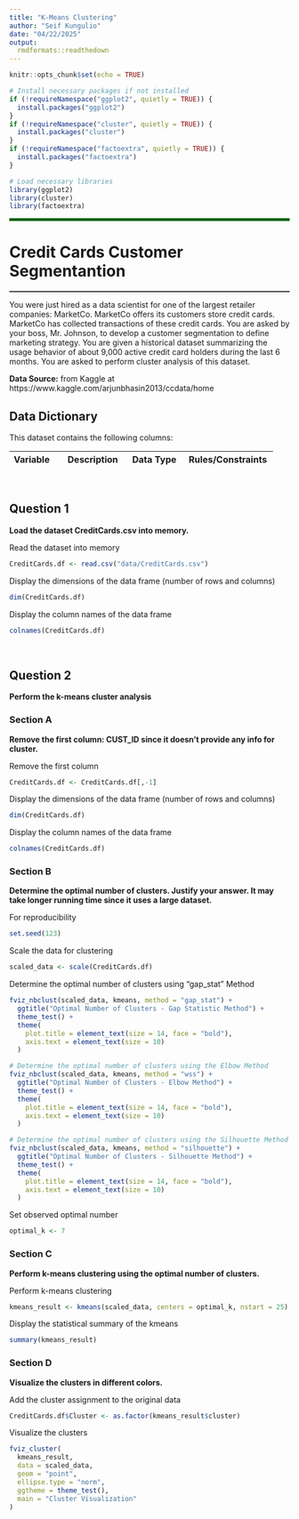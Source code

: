 ```yaml
---
title: "K-Means Clustering"
author: "Seif Kungulio"
date: "04/22/2025"
output:
  rmdformats::readthedown
---
```


```r
knitr::opts_chunk$set(echo = TRUE)

# Install necessary packages if not installed
if (!requireNamespace("ggplot2", quietly = TRUE)) {
  install.packages("ggplot2")
}
if (!requireNamespace("cluster", quietly = TRUE)) {
  install.packages("cluster")
}
if (!requireNamespace("factoextra", quietly = TRUE)) {
  install.packages("factoextra")
}

# Load necessary libraries
library(ggplot2)
library(cluster)
library(factoextra)
```
<hr style="height:5px; border:none; color:#006000; background-color:#006000;" />

# **Credit Cards Customer Segmentantion**
<hr style="height:2px; border:none; color:#333; background-color:#333;" />

You were just hired as a data scientist for one of the largest retailer companies: MarketCo. MarketCo offers its customers store credit cards. MarketCo has collected transactions of these credit cards. You are asked by your boss, Mr. Johnson, to develop a customer segmentation to define marketing strategy. You are given a historical dataset summarizing the usage behavior of about 9,000 active credit card holders during the last 6 months. You are asked to perform cluster analysis of this dataset.

**Data Source:** from Kaggle at https://www.kaggle.com/arjunbhasin2013/ccdata/home

## **Data Dictionary**
This dataset contains the following columns:

| **Variable** | **Description** | **Data Type** | **Rules/Constraints** |
|:-------------|:----------------|:--------------|:----------------------|


<br>

## **Question 1**
**Load the dataset CreditCards.csv into memory.**

Read the dataset into memory
```r
CreditCards.df <- read.csv("data/CreditCards.csv")
```

Display the dimensions of the data frame (number of rows and columns)
```r
dim(CreditCards.df)
```

Display the column names of the data frame
```r
colnames(CreditCards.df)
```

<br>

## **Question 2**
**Perform the k-means cluster analysis**

### **Section A**
**Remove the first column: CUST_ID since it doesn’t provide any info for cluster.**

Remove the first column
```r
CreditCards.df <- CreditCards.df[,-1]
```

Display the dimensions of the data frame (number of rows and columns)
```r
dim(CreditCards.df)
```

Display the column names of the data frame
```r
colnames(CreditCards.df)
```

### **Section B**
**Determine the optimal number of clusters. Justify your answer. It may take longer running time since it uses a large dataset.**

For reproducibility
```r
set.seed(123)
```

Scale the data for clustering
```r
scaled_data <- scale(CreditCards.df)
```

Determine the optimal number of clusters using "gap_stat" Method
```r
fviz_nbclust(scaled_data, kmeans, method = "gap_stat") +
  ggtitle("Optimal Number of Clusters - Gap Statistic Method") +
  theme_test() +
  theme(
    plot.title = element_text(size = 14, face = "bold"),
    axis.text = element_text(size = 10)
  )
```


```r
# Determine the optimal number of clusters using the Elbow Method
fviz_nbclust(scaled_data, kmeans, method = "wss") +
  ggtitle("Optimal Number of Clusters - Elbow Method") +
  theme_test() +
  theme(
    plot.title = element_text(size = 14, face = "bold"),
    axis.text = element_text(size = 10)
  )
```


```r
# Determine the optimal number of clusters using the Silhouette Method
fviz_nbclust(scaled_data, kmeans, method = "silhouette") +
  ggtitle("Optimal Number of Clusters - Silhouette Method") +
  theme_test() +
  theme(
    plot.title = element_text(size = 14, face = "bold"),
    axis.text = element_text(size = 10)
  )
```

Set observed optimal number
```r
optimal_k <- 7
```


### **Section C**
**Perform k-means clustering using the optimal number of clusters.**

Perform k-means clustering
```r
kmeans_result <- kmeans(scaled_data, centers = optimal_k, nstart = 25)
```

Display the statistical summary of the kmeans
```r
summary(kmeans_result)
```


### **Section D**
**Visualize the clusters in different colors.**

Add the cluster assignment to the original data
```r
CreditCards.df$Cluster <- as.factor(kmeans_result$cluster)
```

Visualize the clusters
```r
fviz_cluster(
  kmeans_result,
  data = scaled_data,
  geom = "point",
  ellipse.type = "norm",
  ggtheme = theme_test(),
  main = "Cluster Visualization"
)
```




